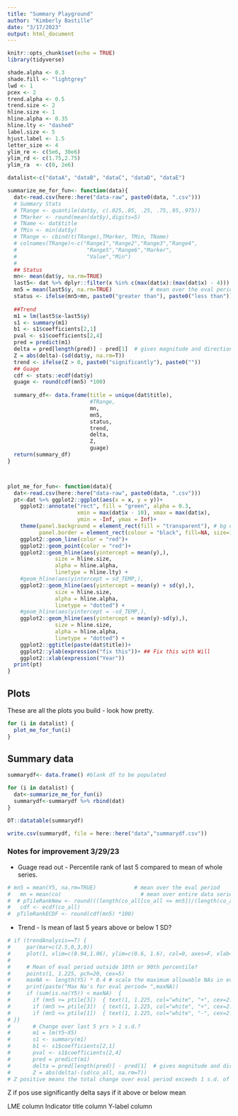```yaml
---
title: "Summary Playground"
author: "Kimberly Bastille"
date: "3/17/2023"
output: html_document
---
```


```r
knitr::opts_chunk$set(echo = TRUE)
library(tidyverse)

shade.alpha <- 0.3
shade.fill <- "lightgrey"
lwd <- 1
pcex <- 2
trend.alpha <- 0.5
trend.size <- 2
hline.size <- 1
hline.alpha <- 0.35
hline.lty <- "dashed"
label.size <- 5
hjust.label <- 1.5
letter_size <- 4
ylim_re <- c(5e6, 30e6)
ylim_rd <- c(1.75,2.75)
ylim_ra  <- c(0, 2e6)


```


```r
datalist<-c("dataA", "dataB", "dataC", "dataD", "dataE")

```


```r

summarize_me_for_fun<- function(data){
  dat<-read.csv(here::here("data-raw", paste0(data, ".csv")))
  # Summary Stats
  # TRange <- quantile(dat$y, c(.025,.05, .25, .75,.95,.975))
  # TMarker <- round(mean(dat$y),digits=5)
  # TName <- dat$title
  # TMin <- min(dat$y)
  # TRange <- cbind(t(TRange),TMarker, TMin, TName)
  # colnames(TRange)<-c("Range1","Range2","Range3","Range4",
  #                      "Range5","Range6","Marker",
  #                      "Value","Min")
  # 
  ## Status
  mn<- mean(dat$y, na.rm=TRUE)
  last5<- dat %>% dplyr::filter(x %in% c(max(dat$x):(max(dat$x) - 4))) 
  mn5 = mean(last5$y, na.rm=TRUE)            # mean over the eval period
  status <- ifelse(mn5>mn, paste0("greater than"), paste0("less than"))
  
  ##Trend
  m1 = lm(last5$x~last5$y)
  s1 <- summary(m1)
  b1 <- s1$coefficients[2,1]
  pval <- s1$coefficients[2,4]
  pred = predict(m1)
  delta = pred[length(pred)] - pred[1]  # gives magnitude and direction of change over eval period
  Z = abs(delta)-(sd(dat$y, na.rm=T))
  trend <- ifelse(Z > 0, paste0("significantly"), paste0(""))
  ## Guage
  cdf <- stats::ecdf(dat$y)
  guage <- round(cdf(mn5) *100)
  
  summary_df<- data.frame(title = unique(dat$title),
                          #TRange, 
                          mn, 
                          mn5,
                          status, 
                          trend,
                          delta,
                          Z,
                          guage)
  return(summary_df)
}



plot_me_for_fun<- function(data){
  dat<-read.csv(here::here("data-raw", paste0(data, ".csv")))
  pt<-dat %>% ggplot2::ggplot(aes(x = x, y = y))+
    ggplot2::annotate("rect", fill = "green", alpha = 0.3,
                      xmin = max(dat$x - 10), xmax = max(dat$x),
                      ymin = -Inf, ymax = Inf)+
    theme(panel.background = element_rect(fill = "transparent"), # bg of the panel
          panel.border = element_rect(colour = "black", fill=NA, size=1)) + 
    ggplot2::geom_line(color = "red")+
    ggplot2::geom_point(color = "red")+
    ggplot2::geom_hline(aes(yintercept = mean(y),),
               size = hline.size,
               alpha = hline.alpha,
               linetype = hline.lty) +
    #geom_hline(aes(yintercept = sd_TEMP,),
    ggplot2::geom_hline(aes(yintercept = mean(y) + sd(y),),
               size = hline.size,
               alpha = hline.alpha,
               linetype = "dotted") +
    #geom_hline(aes(yintercept = -sd_TEMP,),
    ggplot2::geom_hline(aes(yintercept = mean(y)-sd(y),),
               size = hline.size,
               alpha = hline.alpha,
               linetype = "dotted") +
    ggplot2::ggtitle(paste(dat$title))+
    ggplot2::ylab(expression("fix this"))+ ## Fix this with Will
    ggplot2::xlab(expression("Year"))
  print(pt)
}
```

## Plots

These are all the plots you build - look how pretty. 

```r
for (i in datalist) {
  plot_me_for_fun(i)
}
```

## Summary data

```r
summarydf<- data.frame() #blank df to be populated

for (i in datalist) {
  dat<-summarize_me_for_fun(i)
  summarydf<-summarydf %>% rbind(dat)
}

DT::datatable(summarydf)

write.csv(summarydf, file = here::here("data","summarydf.csv"))
```



### Notes for improvement 3/29/23

- Guage read out - Percentile rank of last 5 compared to mean of whole series. 

```r
# mn5 = mean(Y5, na.rm=TRUE)            # mean over the eval period
#   mn = mean(co)                         # mean over entire data series
#  # pTileRankNew <- round(((length(co_all[co_all <= mn5])/(length(co_all)+1))*100)) # older version of percentile
#   cdf <- ecdf(co_all)
#  pTileRankECDF <- round(cdf(mn5) *100)
```

- Trend - Is mean of last 5 years above or below 1 SD?

```r
# if (trendAnalysis==T) {
#     par(mar=c(2.5,0,3,0))
#     plot(1, xlim=c(0.94,1.06), ylim=c(0.6, 1.6), col=0, axes=F, xlab="", ylab="")
# 
#     # Mean of eval period outside 10th or 90th percentile?
#     points(1, 1.225, pch=20, cex=5)
#     maxNA <- length(Y5) * 0.4 # scale the maximum allowable NAs in eval period
#     print(paste("Max Na's for eval period= ",maxNA))
#     if (sum(is.na(Y5)) < maxNA)  {
#       if (mn5 >= ptile[3])  { text(1, 1.225, col="white", "+", cex=2.6, font=2) }
#       if (mn5 >= ptile[3])  { text(1, 1.225, col="white", "+", cex=2.6, font=2) }
#       if (mn5 <= ptile[1])  { text(1, 1.225, col="white", "-", cex=2.6, font=2) }
# }}
#       # Change over last 5 yrs > 1 s.d.?
#       m1 = lm(Y5~X5)
#       s1 <- summary(m1)
#       b1 <- s1$coefficients[2,1]
#       pval <- s1$coefficients[2,4]
#       pred = predict(m1)
#       delta = pred[length(pred)] - pred[1]  # gives magnitude and direction of change over eval period
#       Z = abs(delta)-(sd(co_all, na.rm=T))
# Z positive means the total change over eval period exceeds 1 s.d. of entire series
```

Z if pos use significantly
delta says if it above or below mean


LME column 
Indicator title column
Y-label column
